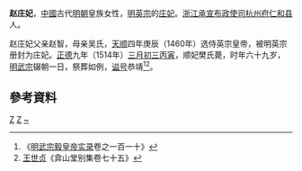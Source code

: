 {{東亞女性歷史人物
|名稱 =赵庄妃
|身份 =明朝妃嬪
|位號=庄妃
|出生年=1446年
|婚年=1460年
|逝世年=1514年
|逝世地=
|諡號=恭靖
|墳墓=
|女=
|子=
|父親=赵智
|母親=吴氏
|夫=[[明英宗|明英宗]]
}}
'''赵庄妃'''{{BD|1446年||1514年||catIdx=Z}}，[[中國|中國]]古代[[明朝|明朝]]皇族女性，[[明英宗|明英宗]]的[[庄妃|庄妃]]。[[浙江承宣布政使司|浙江承宣布政使司]][[杭州府|杭州府]][[仁和县|仁和县]]人。

赵庄妃父亲赵智，母亲吴氏，[[天顺_(明朝)|天顺]]四年庚辰（1460年）选侍英宗皇帝，被明英宗册封为庄妃。[[正德_(明朝)|正德]]九年（1514年）[[三月初三|三月初三]][[丙寅|丙寅]]，顺妃樊氏薨，时年六十九岁，[[明武宗|明武宗]]辍朝一日，祭葬如例，[[谥号|谥号]]恭靖<ref>《[[明实录|明武宗毅皇帝实录]]卷之一百一十》</ref><ref>[[王世贞|王世贞]]《弇山堂别集卷七十五》</ref>。
== 參考資料 ==
{{reflist}}
{{明英宗皇室}}
[[Category:明英宗妃|Z]]
[[Category:杭州人|Z]]
[[Category:赵姓|~]]